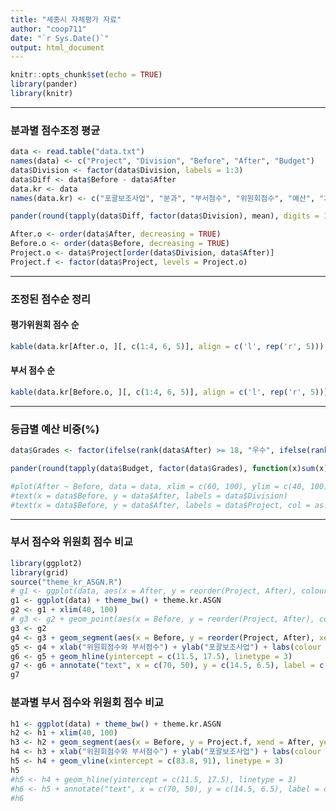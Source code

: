 ```yaml
---
title: "세종시 자체평가 자료"
author: "coop711"
date: "`r Sys.Date()`"
output: html_document
---
```


```r
knitr::opts_chunk$set(echo = TRUE)
library(pander)
library(knitr)
```
----

### 분과별 점수조정 평균

```r
data <- read.table("data.txt")
names(data) <- c("Project", "Division", "Before", "After", "Budget")
data$Division <- factor(data$Division, labels = 1:3)
data$Diff <- data$Before - data$After
data.kr <- data
names(data.kr) <- c("포괄보조사업", "분과", "부서점수", "위원회점수", "예산", "차이")
```

```r
pander(round(tapply(data$Diff, factor(data$Division), mean), digits = 1))
```

```r
After.o <- order(data$After, decreasing = TRUE)
Before.o <- order(data$Before, decreasing = TRUE)
Project.o <- data$Project[order(data$Division, data$After)]
Project.f <- factor(data$Project, levels = Project.o)
```

----

### 조정된 점수순 정리

#### 평가위원회 점수 순

```r
kable(data.kr[After.o, ][, c(1:4, 6, 5)], align = c('l', rep('r', 5)))
```

#### 부서 점수 순

```r
kable(data.kr[Before.o, ][, c(1:4, 6, 5)], align = c('l', rep('r', 5)))
```

----

### 등급별 예산 비중(%)

```r
data$Grades <- factor(ifelse(rank(data$After) >= 18, "우수", ifelse(rank(data$After) >= 12, "보통", "미흡")), levels=c("우수", "보통", "미흡"))
```

```r
pander(round(tapply(data$Budget, factor(data$Grades), function(x)sum(x)*100/sum(data$Budget)), digits = 1))
```

```r
#plot(After ~ Before, data = data, xlim = c(60, 100), ylim = c(40, 100), type = "n")
#text(x = data$Before, y = data$After, labels = data$Division)
#text(x = data$Before, y = data$After, labels = data$Project, col = as.numeric(data$Division), cex = 0.5)
```

----

### 부서 점수와 위원회 점수 비교

```r
library(ggplot2)
library(grid)
source("theme_kr_ASGN.R")
# g1 <- ggplot(data, aes(x = After, y = reorder(Project, After), colour = Division)) + geom_point(size = 3) + theme_bw() + theme.kr.ASGN
g1 <- ggplot(data) + theme_bw() + theme.kr.ASGN
g2 <- g1 + xlim(40, 100)
# g3 <- g2 + geom_point(aes(x = Before, y = reorder(Project, After), colour = Division), size = 3) + xlab("위원회점수와 부서점수") + ylab("포괄보조사업")
g3 <- g2
g4 <- g3 + geom_segment(aes(x = Before, y = reorder(Project, After), xend = After, yend = Project, colour = Division), arrow = arrow(length = unit(0.1, "inches"), ends = "both", type = "closed"))
g5 <- g4 + xlab("위원회점수와 부서점수") + ylab("포괄보조사업") + labs(colour = "분과") + theme(legend.position = c(.15,.8))
g6 <- g5 + geom_hline(yintercept = c(11.5, 17.5), linetype = 3)
g7 <- g6 + annotate("text", x = c(70, 50), y = c(14.5, 6.5), label = c("보통", "미흡"), family = "Apple SD Gothic Neo" )
g7
```

### 분과별 부서 점수와 위원회 점수 비교

```r
h1 <- ggplot(data) + theme_bw() + theme.kr.ASGN
h2 <- h1 + xlim(40, 100)
h3 <- h2 + geom_segment(aes(x = Before, y = Project.f, xend = After, yend = Project.f, colour = Division), arrow = arrow(length = unit(0.1, "inches"), ends = "both", type = "closed"))
h4 <- h3 + xlab("위원회점수와 부서점수") + ylab("포괄보조사업") + labs(colour = "분과") + theme(legend.position = c(.15,.85))
h5 <- h4 + geom_vline(xintercept = c(83.8, 91), linetype = 3)
h5
#h5 <- h4 + geom_hline(yintercept = c(11.5, 17.5), linetype = 3)
#h6 <- h5 + annotate("text", x = c(70, 50), y = c(14.5, 6.5), label = c("보통", "미흡"), #family = "Apple SD Gothic Neo" )
#h6
```

